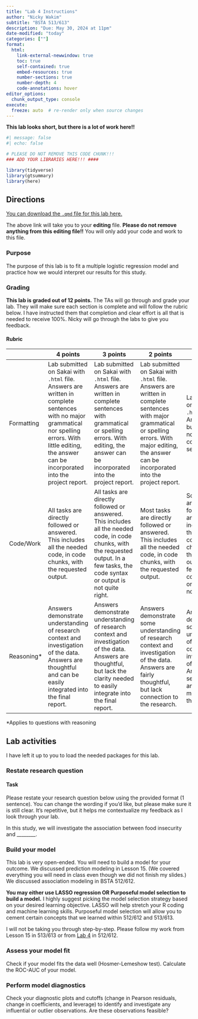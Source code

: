 ```yaml
---
title: "Lab 4 Instructions"
author: "Nicky Wakim"
subtitle: "BSTA 513/613"
description: "Due: May 30, 2024 at 11pm"
date-modified: "today"
categories: [""]
format: 
  html:
    link-external-newwindow: true
    toc: true
    self-contained: true
    embed-resources: true
    number-sections: true
    number-depth: 4
    code-annotations: hover
editor_options: 
  chunk_output_type: console
execute:
  freeze: auto  # re-render only when source changes
---
```


::: callout-note
**This lab looks short, but there is a lot of work here!!**
:::

```r
#| message: false
#| echo: false

# PLEASE DO NOT REMOVE THIS CODE CHUNK!!!
### ADD YOUR LIBRARIES HERE!!! ####

library(tidyverse)
library(gtsummary)
library(here)
```

## Directions

[You can download the `.qmd` file for this lab here.](https://github.com/nwakim/S2024_BSTA_513/blob/main/project/LastName_FirstInit_Lab_04.qmd)

The above link will take you to your **editing** file. **Please do not remove anything from this editing file!!** You will only add your code and work to this file.

### Purpose

The purpose of this lab is to fit a multiple logistic regression model and practice how we would interpret our results for this study.

### Grading

**This lab is graded out of 12 points.** The TAs will go through and grade your lab. They will make sure each section is complete and will follow the rubric below. I have instructed them that completion and clear effort is all that is needed to receive 100%. Nicky will go through the labs to give you feedback.

#### Rubric

|             | 4 points                                                                                                                                                                                                        | 3 points                                                                                                                                                                                       | 2 points                                                                                                                                                                                                   | 1 point                                                                                                                                                                                  | 0 points                                                                                                               |
|------------|------------|------------|------------|------------|------------|
| Formatting  | Lab submitted on Sakai with `.html` file. Answers are written in complete sentences with no major grammatical nor spelling errors. With little editing, the answer can be incorporated into the project report. | Lab submitted on Sakai with `.html` file. Answers are written in complete sentences with grammatical or spelling errors. With editing, the answer can be incorporated into the project report. | Lab submitted on Sakai with `.html` file. Answers are written in complete sentences with major grammatical or spelling errors. With major editing, the answer can be incorporated into the project report. | Lab submitted on Sakai with `.html` file. Answers are bulletted or do not use complete sentences.                                                                                        | Lab *not* submitted on Sakai with `.html` file.                                                                        |
| Code/Work   | All tasks are directly followed or answered. This includes all the needed code, in code chunks, with the requested output.                                                                                      | All tasks are directly followed or answered. This includes all the needed code, in code chunks, with the requested output. In a few tasks, the code syntax or output is not quite right.       | Most tasks are directly followed or answered. This includes all the needed code, in code chunks, with the requested output.                                                                                | Some tasks are directly followed or answered.This includes all the needed code, in code chunks, with the requested output. In a few tasks, the code syntax or output is not quite right. | More than a quarter of the tasks are not completed properly.                                                           |
| Reasoning\* | Answers demonstrate understanding of research context and investigation of the data. Answers are thoughtful and can be easily integrated into the final report.                                                 | Answers demonstrate understanding of research context and investigation of the data. Answers are thoughtful, but lack the clarity needed to easily integrate into the final report.            | Answers demonstrate some understanding of research context and investigation of the data. Answers are fairly thoughtful, but lack connection to the research.                                              | Answers demonstrate some understanding of research context and investigation of the data. Answers seem rushed and with minimal thought.                                                  | Answers lack understanding of research context and investigation of the data. Answers seem rushed and without thought. |

\*Applies to questions with reasoning

## Lab activities

::: callout-note
I have left it up to you to load the needed packages for this lab.
:::

### Restate research question

::: callout-important
#### Task

Please restate your research question below using the provided format (1 sentence). You can change the wording if you'd like, but please make sure it is still clear. It’s repetitive, but it helps me contextualize my feedback as I look through your lab.
:::

In this study, we will investigate the association between food insecurity and ________. 

### Build your model

This lab is very open-ended. You will need to build a model for your outcome. We discussed prediction modeling in Lesson 15. (We covered everything you will need in class even though we did not finish my slides.) We discussed association modeling in BSTA 512/612.

**You may either use LASSO regression OR Purposeful model selection to build a model.** I highly suggest picking the model selection strategy based on your desired learning objective. LASSO will help stretch your R coding and machine learning skills. Purposeful model selection will allow you to cement certain concepts that we learned within 512/612 and 513/613. 

I will not be taking you through step-by-step. Please follow my work from Lesson 15 in 513/613 or from [Lab 4](https://nwakim.github.io/W2024_BSTA_512/labs/Lab_04_instructions.html) in 512/612.

### Assess your model fit

Check if your model fits the data well (Hosmer-Lemeshow test). Calculate the ROC-AUC of your model. 

### Perform model diagnostics

Check your diagnostic plots and cutoffs (change in Pearson residuals, change in coefficients, and leverage) to identify and investigate any influential or outlier observations. Are these observations feasible?

